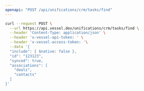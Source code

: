 ```yaml
---
openapi: "POST /api/unifications/crm/tasks/find"
---
```


<RequestExample>

```bash Request
curl --request POST \
  --url https://api.vessel.dev/unifications/crm/tasks/find \
  --header 'Content-Type: application/json' \
  --header 'x-vessel-api-token: ' \
  --header 'x-vessel-access-token: '\
  --data '{
  "include": { $native: false },
  "id": "123123",
  "synced": true,
  "associations": [
    "deals",
    "contacts"
  ]
}'
```

</RequestExample>
